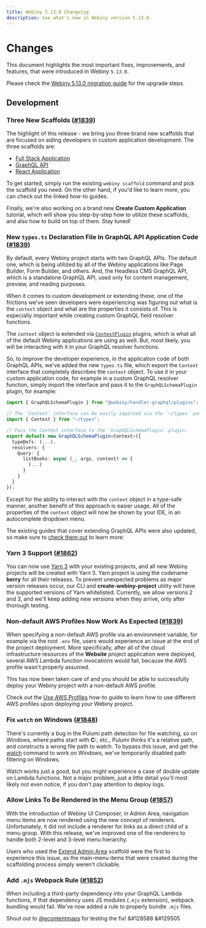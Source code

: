 ```yaml
---
title: Webiny 5.13.0 Changelog
description: See what's new in Webiny version 5.13.0.
---
```



# Changes

This document highlights the most important fixes, improvements, and features, that were introduced in Webiny `5.13.0`.

<Alert type="info" title="How To Upgrade?">

Please check the [Webiny 5.13.0 migration guide](/docs/{version}/release-notes/5.13.0/upgrade-guide) for the upgrade steps.

</Alert>

## Development

### Three New Scaffolds ([#1839](https://github.com/webiny/webiny-js/pull/1839))

The highlight of this release - we bring you three brand new scaffolds that are focused on aiding developers in custom application development. The three scaffolds are:

- [Full Stack Application](/docs/5.28.x/core-development-concepts/scaffolding/full-stack-application)
- [GraphQL API](/docs/{version}/core-development-concepts/scaffolding/extend-graphql-api)
- [React Application](/docs/5.28.x/core-development-concepts/scaffolding/full-stack-application)

To get started, simply run the existing `webiny scaffold` command and pick the scaffold you need. On the other hand, if you'd like to learn more, you can check out the linked how-to guides.

Finally, we're also working on a brand new **Create Custom Application** tutorial, which will show you step-by-step how to utilize these scaffolds, and also how to build on top of them. Stay tuned!

### New `types.ts` Declaration File In GraphQL API Application Code ([#1839](https://github.com/webiny/webiny-js/pull/1839))

By default, every Webiny project starts with two GraphQL APIs. The default one, which is being utilized by all of the Webiny applications like Page Builder, Form Builder, and others. And, the Headless CMS GraphQL API, which is a standalone GraphQL API, used only for content management, preview, and reading purposes.

When it comes to custom development or extending these, one of the frictions we've seen developers were experiencing was figuring out what is the `context` object and what are the properties it consists of. This is especially important while creating custom GraphQL field resolver functions.

<Alert type="success">

The `context` object is extended via [`ContextPlugin`](https://github.com/webiny/webiny-js/blob/cli-scaffold-react-app/packages/handler/src/plugins/ContextPlugin.ts#L7) plugins, which is what all of the default Webiny applications are using as well. But, most likely, you will be interacting with it in your GraphQL resolver functions.

</Alert>

So, to improve the developer experience, in the application code of both GraphQL APIs, we've added the new `types.ts` file, which export the `Context` interface that completely describes the `context` object. To use it in your custom application code, for example in a custom GraphQL resolver function, simply import the interface and pass it to the `GraphQLSchemaPlugin` plugin, for example:

```ts Using the New Context Interface and Passing It to the ContextPlugin Plugin.
import { GraphQLSchemaPlugin } from "@webiny/handler-graphql/plugins";

// The `Context` interface can be easily imported via the `~/types` path.
import { Context } from "~/types";

// Pass the Context interface to the `GraphQLSchemaPlugin` plugin.
export default new GraphQLSchemaPlugin<Context>({
  typeDefs: (...),
  resolvers: {
    Query: {
      listBooks: async (_, args, context) => {
        (...)
      }
    }
  }
});
```

Except for the ability to interact with the `context` object in a type-safe manner, another benefit of this approach is easier usage. All of the properties of the `context` object will now be shown by your IDE, in an autocomplete dropdown menu.

The existing guides that cover extending GraphQL APIs were also updated, so make sure to [check them out](/docs/{version}/core-development-concepts/extending-and-customizing/extend-graphql-api) to learn more:

### Yarn 3 Support ([#1862](https://github.com/webiny/webiny-js/pull/1862))

You can now use [Yarn 3](https://github.com/yarnpkg/berry) with your existing projects, and all new Webiny projects will be created with Yarn 3. Yarn project is using the codename **berry** for all their releases. To prevent unexpected problems as major version releases occur, our CLI and **create-webiny-project** utility will have the supported versions of Yarn whitelisted. Currently, we allow versions 2 and 3, and we'll keep adding new versions when they arrive, only after thorough testing.

### Non-default AWS Profiles Now Work As Expected ([#1839](https://github.com/webiny/webiny-js/pull/1839))

When specifying a non-default AWS profile via an environment variable, for example via the root `.env` file, users would experience an issue at the end of the project deployment. More specifically, after all of the cloud infrastructure resources of the **Website** project application were deployed, several AWS Lambda function invocations would fail, because the AWS profile wasn't properly assumed.

This has now been taken care of and you should be able to successfully deploy your Webiny project with a non-default AWS profile.

<Alert type="info">

Check out the [Use AWS Profiles](/docs/{version}/infrastructure/aws/use-aws-profiles) how-to guide to learn how to use different AWS profiles upon deploying your Webiny project.

</Alert>

### Fix `watch` on Windows ([#1848](https://github.com/webiny/webiny-js/pull/1848))

There's currently a bug in the Pulumi path detection for file watching, so on Windows, where paths start with **C:**, etc., Pulumi thinks it's a relative path, and constructs a wrong file path to watch. To bypass this issue, and get the [watch](/docs/{version}/core-development-concepts/basics/watch-command#webiny-watch-command) command to work on Windows, we've temporarily disabled path filtering on Windows.

Watch works just a good, but you might experience a case of double update on Lambda functions. Not a major problem, just a little detail you'll most likely not even notice, if you don't pay attention to deploy logs.

### Allow Links To Be Rendered in the Menu Group ([#1857](https://github.com/webiny/webiny-js/pull/1857))

With the introduction of Webiny UI Composer, in Admin Area, navigation menu items are now rendered using the new concept of renderers. Unfortunately, it did not include a renderer for links as a direct child of a menu group. With this release, we've improved one of the renderers to handle both 2-level and 3-level menu hierarchy.

<Alert type="info">

Users who used the [Extend Admin Area](/docs/5.28.x/admin-area/new-app-tutorial/scaffolding) scaffold were the first to experience this issue, as the main-menu items that were created during the scaffolding process simply weren't clickable.

</Alert>

### Add `.mjs` Webpack Rule ([#1852](https://github.com/webiny/webiny-js/pull/1852))

When including a third-party dependency into your GraphQL Lambda functions, if that dependency uses JS modules (`.mjs` extension), webpack bundling would fail. We've now added a rule to properly bundle `.mjs` files.

Shout out to [@econtentmaps](https://github.com/econtentmaps) for testing the fix! &#128588 &#129505
